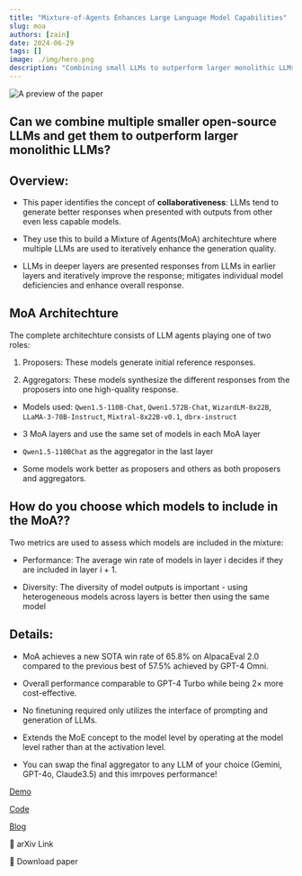 ```yaml
---
title: "Mixture-of-Agents Enhances Large Language Model Capabilities"
slug: moa
authors: [zain]
date: 2024-06-29
tags: []
image: ./img/hero.png
description: "Combining small LLMs to outperform larger monolithic LLMs!"
---
```

![A preview of the paper](./img/hero.png)

<!-- truncate -->


## Can we combine multiple smaller open-source LLMs and get them to outperform larger monolithic LLMs?

## Overview:

- This paper identifies the concept of **collaborativeness**: LLMs tend to generate better responses when presented with outputs from other even less capable models.

- They use this to build a Mixture of Agents(MoA) architechture where multiple LLMs are used to iteratively enhance the generation quality.

- LLMs in deeper layers are presented responses from LLMs in earlier layers and iteratively improve the response; mitigates individual model deficiencies and enhance overall response.

## MoA Architechture

The complete architechture consists of LLM agents playing one of two roles:

1. Proposers: These models generate initial reference responses.

2. Aggregators: These models synthesize the different responses from the proposers into one high-quality response.

- Models used: `Qwen1.5-110B-Chat`, `Qwen1.572B-Chat`, `WizardLM-8x22B`, `LLaMA-3-70B-Instruct`, `Mixtral-8x22B-v0.1`, `dbrx-instruct`

- 3 MoA layers and use the same set of models in each MoA layer

- `Qwen1.5-110BChat` as the aggregator in the last layer

- Some models work better as proposers and others as both proposers and aggregators.

## How do you choose which models to include in the MoA??

Two metrics are used to assess which models are included in the mixture:

- Performance: The average win rate of models in layer i decides if they are included in layer i + 1.

- Diversity: The diversity of model outputs is important - using heterogeneous models across layers is better then using the same model

## Details:

- MoA achieves a new SOTA win rate of 65.8% on AlpacaEval 2.0 compared to the previous best of 57.5% achieved by GPT-4 Omni. 

- Overall performance comparable to GPT-4 Turbo while being 2× more cost-effective.

- No finetuning required only utilizes the interface of prompting and generation of LLMs.

- Extends the MoE concept to the model level by operating at the model level rather than at the activation level.

- You can swap the final aggregator to any LLM of your choice (Gemini, GPT-4o, Claude3.5) and this imrpoves performance!


[Demo](https://github.com/togethercomputer/MoA#interactive-cli-demo)

[Code](https://github.com/togethercomputer/MoA)

[Blog](https://www.together.ai/blog/together-moa)


<p>
  <DownloadButton link='https://arxiv.org/abs/2406.04692'>🔗 arXiv Link</DownloadButton>
</p>
<p>
  <DownloadButton link='https://arxiv.org/pdf/2406.04692'>📜 Download paper</DownloadButton>
</p>

<!-- We could create a specific template for Paper Review's -->

<WhatNext />
